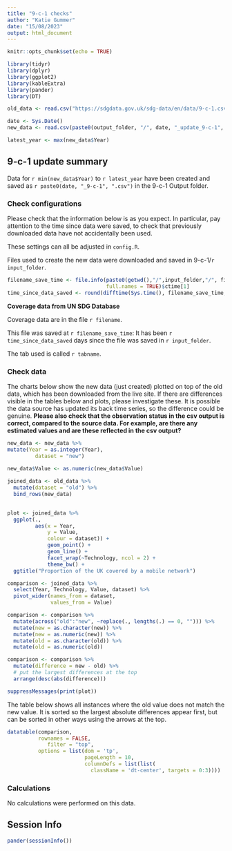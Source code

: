 ```yaml
---
title: "9-c-1 checks"
author: "Katie Gummer"
date: "15/08/2023"
output: html_document
---
```


```r
knitr::opts_chunk$set(echo = TRUE)
```

```r
library(tidyr)
library(dplyr)
library(ggplot2)
library(kableExtra)
library(pander)
library(DT)
```

```r

old_data <- read.csv("https://sdgdata.gov.uk/sdg-data/en/data/9-c-1.csv")

date <- Sys.Date()
new_data <- read.csv(paste0(output_folder, "/", date, "_update_9-c-1", ".csv"))

latest_year <- max(new_data$Year)

```

## 9-c-1 update summary

Data for `r min(new_data$Year)` to `r latest_year` have been created and 
saved as `r paste0(date, "_9-c-1", ".csv")` in the 9-c-1 Output folder.  
    
### Check configurations
Please check that the information below is as you expect. In particular, pay 
attention to the time since data were saved, to check that previously 
downloaded data have not accidentally been used.
    
These settings can all be adjusted in `config.R`.
    
Files used to create the new data were downloaded and saved in 
9-c-1/`r input_folder`.  
  
```r
filename_save_time <- file.info(paste0(getwd(),"/",input_folder,"/", filename), 
                                full.names = TRUE)$ctime[1]
time_since_data_saved <- round(difftime(Sys.time(), filename_save_time, units = "days"), 2)

```

**Coverage data from UN SDG Database**  

Coverage data are in the file `r filename`.   

This file was saved at `r filename_save_time`: It has been 
`r time_since_data_saved` days since the file was saved in 
`r input_folder`.  

The tab used is called
`r tabname`. 


### Check data
The charts below show the new data (just created) plotted on top of the old data,
which has been downloaded from the live site. If there are differences visible in the tables below and plots, please investigate these. It is possible the data source has updated its back time series, so the difference could be genuine. **Please also check that the observation status in the csv output is correct, compared to the source data. For example, are there any estimated values and are these reflected in the csv output?**
    
```r
new_data <- new_data %>%
mutate(Year = as.integer(Year),
         dataset = "new")
         
new_data$Value <- as.numeric(new_data$Value)

joined_data <- old_data %>%
  mutate(dataset = "old") %>%
  bind_rows(new_data)

 
plot <- joined_data %>%
  ggplot(.,
         aes(x = Year,
             y = Value,
             colour = dataset)) +
             geom_point() +
             geom_line() +
             facet_wrap(~Technology, ncol = 2) +
             theme_bw() +
  ggtitle("Proportion of the UK covered by a mobile network")
```
```r
comparison <- joined_data %>% 
  select(Year, Technology, Value, dataset) %>% 
  pivot_wider(names_from = dataset,
              values_from = Value)

comparison <- comparison %>% 
  mutate(across("old":"new", ~replace(., lengths(.) == 0, ""))) %>%
  mutate(new = as.character(new)) %>%
  mutate(new = as.numeric(new)) %>%
  mutate(old = as.character(old)) %>%
  mutate(old = as.numeric(old))

comparison <- comparison %>% 
  mutate(difference = new - old) %>% 
  # put the largest differences at the top
  arrange(desc(abs(difference))) 
```



```r
suppressMessages(print(plot))

``` 


The table below shows all instances where the old value does not match the new value. It is sorted so the largest absolute differences appear first, but can be sorted in other ways using the arrows at the top.

```r
datatable(comparison, 
          rownames = FALSE, 
	         filter = "top",
          options = list(dom = 'tp', 
                         pageLength = 10,
                         columnDefs = list(list(
                           className = 'dt-center', targets = 0:3))))
```


### Calculations

No calculations were performed on this data.

## Session Info
```r
pander(sessionInfo())
```
